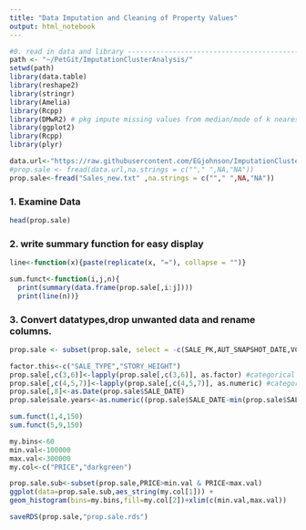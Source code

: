 ```yaml
---
title: "Data Imputation and Cleaning of Property Values"
output: html_notebook
---
```


```r
#0. read in data and library -----------------------------------------------------------
path <- "~/PetGit/ImputationClusterAnalysis/"
setwd(path)
library(data.table)
library(reshape2)
library(stringr)
library(Amelia)
library(Rcpp) 
library(DMwR2) # pkg impute missing values from median/mode of k nearest neighbors
library(ggplot2)
library(Rcpp)
library(plyr)
```

```r
data.url<-"https://raw.githubusercontent.com/EGjohnson/ImputationClusterAnalysis/7959de2efcf1e264daf8dad2b604e6718d411409/Sales_new.txt"
#prop.sale <- fread(data.url,na.strings = c(""," ",NA,"NA"))
prop.sale<-fread("Sales_new.txt" ,na.strings = c(""," ",NA,"NA"))
```
### 1. Examine Data
```r
head(prop.sale)
```


### 2. write summary function for easy display
```r
line<-function(x){paste(replicate(x, "="), collapse = "")}

sum.funct<-function(i,j,n){
  print(summary(data.frame(prop.sale[,i:j])))
  print(line(n))}
```

### 3. Convert datatypes,drop unwanted data and rename columns.
```r
prop.sale <- subset(prop.sale, select = -c(SALE_PK,AUT_SNAPSHOT_DATE,VCS,DIST,SALE_PRICE_SOURCE,SEQ) )

```

```r
factor.this<-c("SALE_TYPE","STORY_HEIGHT")
prop.sale[,c(3,6)]<-lapply(prop.sale[,c(3,6)], as.factor) #categorical variables to factor
prop.sale[,c(4,5,7)]<-lapply(prop.sale[,c(4,5,7)], as.numeric) #categorical variables to factor
prop.sale[,8]<-as.Date(prop.sale$SALE_DATE)
prop.sale$sale.years<-as.numeric((prop.sale$SALE_DATE-min(prop.sale$SALE_DATE)))/365
```

```r
sum.funct(1,4,150)
sum.funct(5,9,150)
```
```r
my.bins<-60
min.val<-100000
max.val<-300000
my.col<-c("PRICE","darkgreen")

prop.sale.sub<-subset(prop.sale,PRICE>min.val & PRICE<max.val)
ggplot(data=prop.sale.sub,aes_string(my.col[1])) + 
geom_histogram(bins=my.bins,fill=my.col[2])+xlim(c(min.val,max.val))
```

```r
saveRDS(prop.sale,"prop.sale.rds")
```
